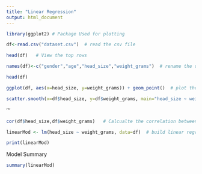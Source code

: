 ```yaml
---
title: "Linear Regression"
output: html_document
---
```


```r
library(ggplot2) # Package Used for plotting

df<-read.csv("dataset.csv")  # read the csv file  

head(df)   # View the top rows

```


```r
names(df)<-c("gender","age","head_size","weight_grams")  # rename the dataframe columns for readability

head(df)
```


```r
ggplot(df, aes(x=head_size, y=weight_grams)) + geom_point()  # plot the two variables used for regression in order to see their relation

```

```r
scatter.smooth(x=df$head_size, y=df$weight_grams, main="head_size ~ weight_grams")  # scatterplot with fit line

```

'''
```r
cor(df$head_size,df$weight_grams)   # Calcualte the correlation between the two params
```

```r
linearMod <- lm(head_size ~ weight_grams, data=df)  # build linear regression model 

print(linearMod)


```
Model Summary
```r
summary(linearMod)

```